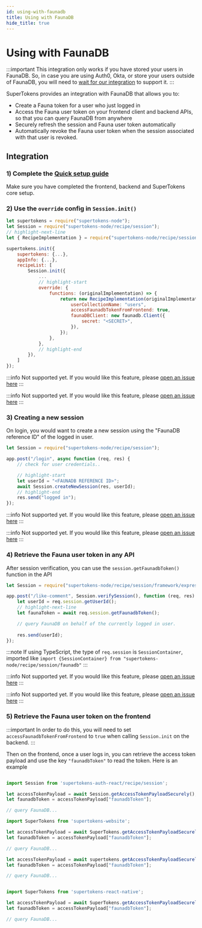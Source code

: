 ```yaml
---
id: using-with-faunadb
title: Using with FaunaDB
hide_title: true
---
```



# Using with FaunaDB

:::important
This integration only works if you have stored your users in FaunaDB. So, in case you are using Auth0, Okta, or store your users outside of FaunaDB, you will need to [wait for our integration](https://github.com/supertokens/supertokens-core/issues/122) to support it.
:::

SuperTokens provides an integration with FaunaDB that allows you to:
- Create a Fauna token for a user who just logged in
- Access the Fauna user token on your frontend client and backend APIs, so that you can query FaunaDB from anywhere
- Securely refresh the session and Fauna user token automatically
- Automatically revoke the Fauna user token when the session associated with that user is revoked.

## Integration

### 1) Complete the [Quick setup guide](/docs/session/quick-setup/frontend)
Make sure you have completed the frontend, backend and SuperTokens core setup.

### 2) Use the `override` config in `Session.init()`

<BackendSDKTabs>
<TabItem value="nodejs">

```jsx
let supertokens = require("supertokens-node");
let Session = require("supertokens-node/recipe/session"); 
// highlight-next-line
let { RecipeImplementation } = require("supertokens-node/recipe/session/faunadb");

supertokens.init({
    supertokens: {...},
    appInfo: {...},
    recipeList: [
        Session.init({
            ...
            // highlight-start
            override: {
                functions: (originalImplementation) => {
                    return new RecipeImplementation(originalImplementation, {
                        userCollectionName: "users",
                        accessFaunadbTokenFromFrontend: true,
                        faunaDBClient: new faunadb.Client({
                            secret: "<SECRET>",
                        }),
                    });
                },
            },
            // highlight-end
        }),
    ]
});
```
</TabItem>
<TabItem value="go">

:::info
Not supported yet. If you would like this feature, please [open an issue here](https://github.com/supertokens/supertokens-golang/issues)
:::

</TabItem>
<TabItem value="python">

:::info
Not supported yet. If you would like this feature, please [open an issue here](https://github.com/supertokens/supertokens-python/issues)
:::

</TabItem>
</BackendSDKTabs>

### 3) Creating a new session
On login, you would want to create a new session using the "FaunaDB reference ID" of the logged in user.

<BackendSDKTabs>
<TabItem value="nodejs">

```jsx
let Session = require("supertokens-node/recipe/session");

app.post("/login", async function (req, res) {
    // check for user credentials..

    // highlight-start
    let userId = "<FAUNADB REFERENCE ID>";
    await Session.createNewSession(res, userId);
    // highlight-end
    res.send("logged in");
});
```
</TabItem>
<TabItem value="go">

:::info
Not supported yet. If you would like this feature, please [open an issue here](https://github.com/supertokens/supertokens-golang/issues)
:::

</TabItem>
<TabItem value="python">

:::info
Not supported yet. If you would like this feature, please [open an issue here](https://github.com/supertokens/supertokens-python/issues)
:::

</TabItem>
</BackendSDKTabs>

### 4) Retrieve the Fauna user token in any API
After session verification, you can use the `session.getFaunadbToken()` function in the API

<BackendSDKTabs>
<TabItem value="nodejs">

```jsx
let Session = require("supertokens-node/recipe/session/framework/express");

app.post("/like-comment", Session.verifySession(), function (req, res) {
    let userId = req.session.getUserId();
    // highlight-next-line
    let faunaToken = await req.session.getFaunadbToken();

    // query FaunaDB on behalf of the currently logged in user.
    
    res.send(userId);
});
```

:::note
If using TypeScript, the type of `req.session` is `SessionContainer`, imported like `import {SessionContainer} from "supertokens-node/recipe/session/faunadb"`
:::
</TabItem>
<TabItem value="go">

:::info
Not supported yet. If you would like this feature, please [open an issue here](https://github.com/supertokens/supertokens-golang/issues)
:::

</TabItem>
<TabItem value="python">

:::info
Not supported yet. If you would like this feature, please [open an issue here](https://github.com/supertokens/supertokens-python/issues)
:::

</TabItem>
</BackendSDKTabs>


### 5) Retrieve the Fauna user token on the frontend

:::important
In order to do this, you will need to set `accessFaunadbTokenFromFrontend` to `true` when calling `Session.init` on the backend.
:::

Then on the frontend, once a user logs in, you can retrieve the access token payload and use the key `"faunadbToken"` to read the token. Here is an example

<FrontendSDKTabs>
<TabItem value="reactjs">

```jsx

import Session from 'supertokens-auth-react/recipe/session';

let accessTokenPayload = await Session.getAccessTokenPayloadSecurely();
let faunadbToken = accessTokenPayload["faunadbToken"];

// query FaunaDB...
```
</TabItem>
<TabItem value="vanillajs">

<NpmOrScriptTabs>
<TabItem value="npm">

```jsx
import SuperTokens from 'supertokens-website';

let accessTokenPayload = await SuperTokens.getAccessTokenPayloadSecurely();
let faunadbToken = accessTokenPayload["faunadbToken"];

// query FaunaDB...
```

</TabItem>
<TabItem value="script">

```jsx
let accessTokenPayload = await supertokens.getAccessTokenPayloadSecurely();
let faunadbToken = accessTokenPayload["faunadbToken"];

// query FaunaDB...
```

</TabItem>
</NpmOrScriptTabs>

</TabItem>
<TabItem value="react-native">

```jsx

import SuperTokens from 'supertokens-react-native';

let accessTokenPayload = await SuperTokens.getAccessTokenPayloadSecurely();
let faunadbToken = accessTokenPayload["faunadbToken"];

// query FaunaDB...
```

</TabItem>
</FrontendSDKTabs>